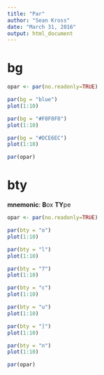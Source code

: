 ```yaml
---
title: "Par"
author: "Sean Kross"
date: "March 31, 2016"
output: html_document
---
```


# bg

```r
opar <- par(no.readonly=TRUE)
```

```r
par(bg = "blue")
plot(1:10)

par(bg = "#F0F0F0")
plot(1:10)

par(bg = "#DCE6EC")
plot(1:10)
```

```r
par(opar)
```

# bty

**mnemonic**: **B**ox **TY**pe

```r
opar <- par(no.readonly=TRUE)
```

```r
par(bty = "o")
plot(1:10)

par(bty = "l")
plot(1:10)

par(bty = "7")
plot(1:10)

par(bty = "c")
plot(1:10)

par(bty = "u")
plot(1:10)

par(bty = "]")
plot(1:10)

par(bty = "n")
plot(1:10)
```

```r
par(opar)
```
